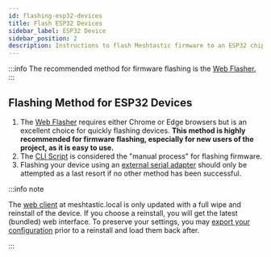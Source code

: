 ```yaml
---
id: flashing-esp32-devices
title: Flash ESP32 Devices
sidebar_label: ESP32 Device
sidebar_position: 2
description: Instructions to flash Meshtastic firmware to an ESP32 chipset device.
---
```


:::info
The recommended method for firmware flashing is the [Web Flasher.](https://flasher.meshtastic.org)
:::

## Flashing Method for ESP32 Devices

1. The [Web Flasher](/docs/support-troubleshooting/flashing-firmware/esp32/web-flasher.mdx) requires either Chrome or Edge browsers but is an excellent choice for quickly flashing devices. **This method is highly recommended for firmware flashing, especially for new users of the project, as it is easy to use.**
2. The [CLI Script](/docs/support-troubleshooting/flashing-firmware/esp32/cli-script) is considered the "manual process" for flashing firmware.
3. Flashing your device using an [external serial adapter](/docs/support-troubleshooting/flashing-firmware/esp32/external-serial-adapter) should only be attempted as a last resort if no other method has been successful.

:::info note

The [web client](/docs/software/web-client) at meshtastic.local is only updated with a full wipe and reinstall of the device. If you choose a reinstall, you will get the latest (bundled) web interface.  To preserve your settings, you may [export your configuration](/docs/software/python/cli#--export-config) prior to a reinstall and load them back after.

:::